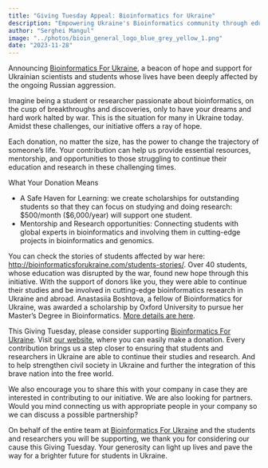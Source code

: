 ```yaml
---
title: "Giving Tuesday Appeal: Bioinformatics for Ukraine"
description: "Empowering Ukraine's Bioinformatics community through education and collaboration"
author: "Serghei Mangul"
image: "../photos/bioin_general_logo_blue_grey_yellow_1.png"
date: "2023-11-28"
---
```


Announcing [Bioinformatics For Ukraine](http://bioinformaticsforukraine.com), a beacon of hope and support for Ukrainian scientists and students whose lives have been deeply affected by the ongoing Russian aggression.

Imagine being a student or researcher passionate about bioinformatics, on the cusp of breakthroughs and discoveries, only to have your dreams and hard work halted by war. This is the situation for many in Ukraine today. Amidst these challenges, our initiative offers a ray of hope.

Each donation, no matter the size, has the power to change the trajectory of someone's life. Your contribution can help us provide essential resources, mentorship, and opportunities to those struggling to continue their education and research in these challenging times.

What Your Donation Means

- A Safe Haven for Learning: we create scholarships for outstanding students so that they can focus on studying and doing research: \$500/month (\$6,000/year) will support one student.
- Mentorship and Research opportunities: Connecting students with global experts in bioinformatics and involving them in cutting-edge projects in bioinformatics and genomics. 

You can check the stories of students affected by war here: <http://bioinformaticsforukraine.com/students-stories/>.
Over 40 students, whose education was disrupted by the war, found new hope through this initiative. With the support of donors like you, they were able to continue their studies and be involved in cutting-edge bioinformatics research in Ukraine and abroad. Anastasiia Boshtova, a fellow of Bioinformatics for Ukraine, was awarded a scholarship by Oxford University to pursue her Master's Degree in Bioinformatics. [More details are here](http://bioinformaticsforukraine.com/news/anastasiia-boshtova-will-be-studying-genomic-medicine-at-oxford-university/).

This Giving Tuesday, please consider supporting [Bioinformatics For Ukraine](http://bioinformaticsforukraine.com). Visit [our website](https://www.betterunite.com/bioinformaticsforukraine-empowerdreamsscholarshipfundforukrainianscholars), where you can easily make a donation. Every contribution brings us a step closer to ensuring that students and researchers in Ukraine are able to continue their studies and research. And to help strengthen civil society in Ukraine and further the integration of this brave nation into the free world.

We also encourage you to share this with your company in case they are interested in contributing to our initiative. We are also looking for partners. Would you mind connecting us with appropriate people in your company so we can discuss a possible partnership? 

On behalf of the entire team at [Bioinformatics For Ukraine](http://bioinformaticsforukraine.com) and the students and researchers you will be supporting, we thank you for considering our cause this Giving Tuesday. Your generosity can light up lives and pave the way for a brighter future for students in Ukraine. 


